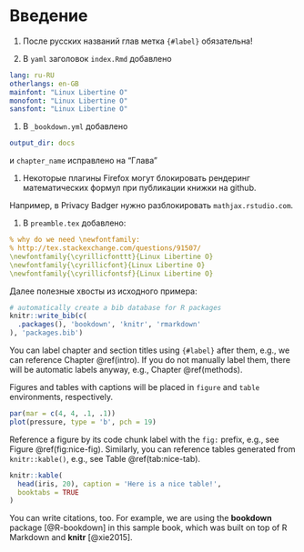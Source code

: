 # Введение {#intro}



1. После русских названий глав метка `{#label}` обязательна!

1. В `yaml` заголовок `index.Rmd` добавлено

```yaml
lang: ru-RU
otherlangs: en-GB
mainfont: "Linux Libertine O"
monofont: "Linux Libertine O"
sansfont: "Linux Libertine O"
```

1. В `_bookdown.yml` добавлено

```yaml
output_dir: docs
```

и `chapter_name` исправлено на "Глава "


1. Некоторые плагины Firefox могут блокировать рендеринг математических формул при публикации книжки на github.

Например, в Privacy Badger нужно разблокировать `mathjax.rstudio.com`. 


1. В `preamble.tex` добавлено:

```yaml
% why do we need \newfontfamily:
% http://tex.stackexchange.com/questions/91507/
\newfontfamily{\cyrillicfonttt}{Linux Libertine O}
\newfontfamily{\cyrillicfont}{Linux Libertine O}
\newfontfamily{\cyrillicfontsf}{Linux Libertine O}
```


Далее полезные хвосты из исходного примера:


```r
# automatically create a bib database for R packages
knitr::write_bib(c(
  .packages(), 'bookdown', 'knitr', 'rmarkdown'
), 'packages.bib')
```






You can label chapter and section titles using `{#label}` after them, e.g., we can reference Chapter \@ref(intro). If you do not manually label them, there will be automatic labels anyway, e.g., Chapter \@ref(methods).

Figures and tables with captions will be placed in `figure` and `table` environments, respectively.

```r
par(mar = c(4, 4, .1, .1))
plot(pressure, type = 'b', pch = 19)
```

Reference a figure by its code chunk label with the `fig:` prefix, e.g., see Figure \@ref(fig:nice-fig). Similarly, you can reference tables generated from `knitr::kable()`, e.g., see Table \@ref(tab:nice-tab).

```r
knitr::kable(
  head(iris, 20), caption = 'Here is a nice table!',
  booktabs = TRUE
)
```

You can write citations, too. For example, we are using the **bookdown** package [@R-bookdown] in this sample book, which was built on top of R Markdown and **knitr** [@xie2015].
